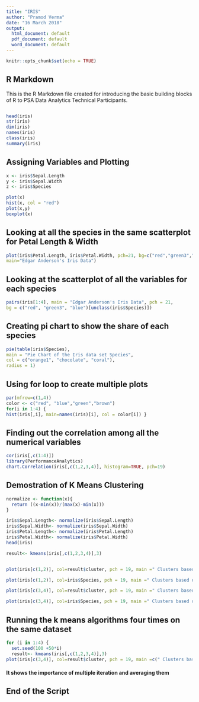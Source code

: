 ---
title: "IRIS"
author: "Pramod Verma"
date: "16 March 2018"
output:
  html_document: default
  pdf_document: default
  word_document: default
---

```{r setup, include=FALSE}
knitr::opts_chunk$set(echo = TRUE)
```

## R Markdown

This is the R Markdown file created for introducing the basic building blocks of R to PSA Data Analytics Technical Participants.

```{r message=FALSE, warning=FALSE}
```

```{r iris}

head(iris)
str(iris)
dim(iris)
names(iris)
class(iris)
summary(iris)
```

## Assigning Variables and Plotting

```{r }

x <- iris$Sepal.Length
y <- iris$Sepal.Width
z <- iris$Species

plot(x)
hist(x, col = "red")
plot(x,y)
boxplot(x)

```

## Looking at all the species in the same scatterplot for Petal Length & Width

```{r }
plot(iris$Petal.Length, iris$Petal.Width, pch=21, bg=c("red","green3","blue")[unclass(iris$Species)], 
main="Edgar Anderson's Iris Data")
```


## Looking at the scatterplot of all the variables for each species

```{r }
pairs(iris[1:4], main = "Edgar Anderson's Iris Data", pch = 21, 
bg = c("red", "green3", "blue")[unclass(iris$Species)])

```

## Creating pi chart to show the share of each species

```{r }
pie(table(iris$Species), 
main = "Pie Chart of the Iris data set Species", 
col = c("orange1", "chocolate", "coral"), 
radius = 1)

```

## Using for loop to create multiple plots

```{r }
par(mfrow=c(1,4)) 
color <- c("red", "blue","green","brown") 
for(i in 1:4) { 
hist(iris[,i], main=names(iris)[i], col = color[i]) }

```

## Finding out the correlation among all the numerical variables

```{r message=FALSE, warning=FALSE}
cor(iris[,c(1:4)])
library(PerformanceAnalytics)
chart.Correlation(iris[,c(1,2,3,4)], histogram=TRUE, pch=19)

```

## Demostration of K Means Clustering

```{r }
normalize <- function(x){
  return ((x-min(x))/(max(x)-min(x)))
}

iris$Sepal.Length<- normalize(iris$Sepal.Length)
iris$Sepal.Width<- normalize(iris$Sepal.Width)
iris$Petal.Length<- normalize(iris$Petal.Length)
iris$Petal.Width<- normalize(iris$Petal.Width)
head(iris)

result<- kmeans(iris[,c(1,2,3,4)],3)


plot(iris[c(1,2)], col=result$cluster, pch = 19, main =" Clusters based on Sepal Length and Width")

plot(iris[c(1,2)], col=iris$Species, pch = 19, main =" Clusters based on Flower Species")

plot(iris[c(3,4)], col=result$cluster, pch = 19, main =" Clusters based on Petal Length and Width")

plot(iris[c(3,4)], col=iris$Species, pch = 19, main =" Clusters based on Flower Species")
```

## Running the k means algorithms four times on the same dataset

```{r }
for (i in 1:4) {
  set.seed(100 +50*i)
  result<- kmeans(iris[,c(1,2,3,4)],3)
plot(iris[c(3,4)], col=result$cluster, pch = 19, main =c(" Clusters based on Petal Length and Width: Iteration ", i)) }

```
#### It shows the importance of multiple iteration and averaging them

## End of the Script